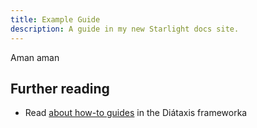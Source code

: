```yaml
---
title: Example Guide
description: A guide in my new Starlight docs site.
---
```


Aman aman

## Further reading

- Read [about how-to guides](https://diataxis.fr/how-to-guides/) in the Diátaxis frameworka